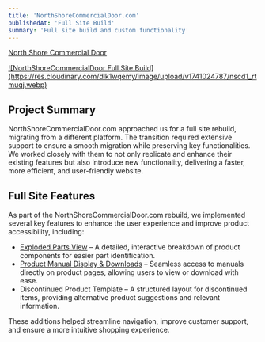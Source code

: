 ```yaml
---
title: 'NorthShoreCommercialDoor.com'
publishedAt: 'Full Site Build'
summary: 'Full site build and custom functionality'
---
```


[North Shore Commercial Door](https://www.northshorecommercialdoor.com/)

<a href="https://res.cloudinary.com/dlk1wqemy/image/upload/v1741024787/nscd1_rtmuqj.webp">
![NorthShoreCommercialDoor Full Site Build](https://res.cloudinary.com/dlk1wqemy/image/upload/v1741024787/nscd1_rtmuqj.webp)
</a>

## Project Summary

NorthShoreCommercialDoor.com approached us for a full site rebuild, migrating from a different platform. The transition required extensive support to ensure a smooth migration while preserving key functionalities. We worked closely with them to not only replicate and enhance their existing features but also introduce new functionality, delivering a faster, more efficient, and user-friendly website.

## Full Site Features

As part of the NorthShoreCommercialDoor.com rebuild, we implemented several key features to enhance the user experience and improve product accessibility, including:

- [Exploded Parts View](https://www.northshorecommercialdoor.com/sears-craftsman/epv/model-20057933-opener-parts/) – A detailed, interactive breakdown of product components for easier part identification.
- [Product Manual Display & Downloads](https://www.northshorecommercialdoor.com/xcroblgadore.html/#tab-manual) – Seamless access to manuals directly on product pages, allowing users to view or download with ease.
- Discontinued Product Template – A structured layout for discontinued items, providing alternative product suggestions and relevant information.

These additions helped streamline navigation, improve customer support, and ensure a more intuitive shopping experience.
